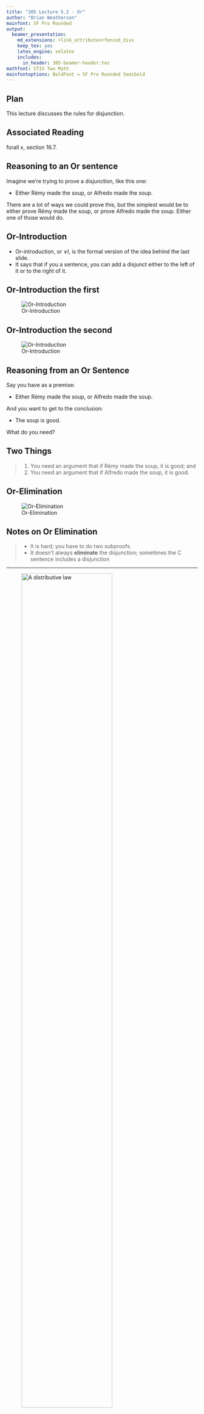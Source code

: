 ```yaml
---
title: "305 Lecture 5.2 - Or"
author: "Brian Weatherson"
mainfont: SF Pro Rounded
output:
  beamer_presentation:
    md_extensions: +link_attributes+fenced_divs
    keep_tex: yes
    latex_engine: xelatex
    includes:
      in_header: 305-beamer-header.tex
mathfont: STIX Two Math
mainfontoptions: BoldFont = SF Pro Rounded Semibold
---
```



## Plan

This lecture discusses the rules for disjunction.

## Associated Reading

forall x, section 16.7.

## Reasoning to an Or sentence

Imagine we're trying to prove a disjunction, like this one:

- Either Rémy made the soup, or Alfredo made the soup.

There are a lot of ways we could prove this, but the simplest would be to either prove Rémy made the soup, or prove Alfredo made the soup. Either one of those would do.

## Or-Introduction

- Or-introduction, or $\vee$I, is the formal version of the idea behind the last slide.
- It says that if you a sentence, you can add a disjunct either to the left of it or to the right of it.

## Or-Introduction the first

![Or-Introduction](5_2a.png)

## Or-Introduction the second

![Or-Introduction](5_2b.png)

## Reasoning from an Or Sentence

Say you have as a premise:

- Either Rémy made the soup, or Alfredo made the soup.

And you want to get to the conclusion:

- The soup is good.

What do you need?

## Two Things

> 1. You need an argument that if Rémy made the soup, it is good; and
> 2. You need an argument that if Alfredo made the soup, it is good.

## Or-Elimination

![Or-Elimination](5_2c.png)

## Notes on Or Elimination

> - It is hard; you have to do two subproofs.
> - It doesn't always **eliminate** the disjunction; sometimes the C sentence includes a disjunction

---

![A distributive law](5_2d.png){height=75%}

---

![A metaphor](../images/snow_path.jpg){height=75%}

## For Next Time

- We will look at the rules for negation.
- Then we will turn to the hard question of how to build these proofs.

